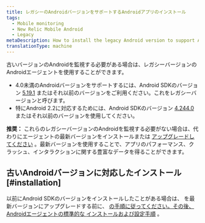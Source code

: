 ```yaml
---
title: レガシーのAndroidバージョンをサポートするAndroidアプリのインストール
tags:
  - Mobile monitoring
  - New Relic Mobile Android
  - Legacy
metaDescription: How to install the legacy Android version to support Android 2.2. We recommend installing the latest version of the agent whenever possilbe
translationType: machine
---
```


古いバージョンのAndroidを監視する必要がある場合は、レガシーバージョンのAndroidエージェントを使用することができます。

* 4.0未満のAndroidバージョンをサポートするには、Android SDKのバージョン [5.19.1](/docs/release-notes/mobile-release-notes/android-release-notes/android-5191-0) またはそれ以前のバージョンをご利用ください。これをレガシーバージョンと呼びます。
* 特にAndroid 2.2に対応するためには、Android SDKのバージョン [4.244.0](/docs/release-notes/mobile-release-notes/android-release-notes/android-24440) またはそれ以前のバージョンを使用してください。

**推奨：** これらのレガシーバージョンのAndroidを監視する必要がない場合は、代わりにエージェントの最新バージョンをインストールまたは [アップグレードしてください](/docs/mobile-monitoring/new-relic-mobile-android/install-configure/upgrade-new-relic-mobiles-android-sdk) 。最新バージョンを使用することで、アプリのパフォーマンス、クラッシュ、インタラクションに関する豊富なデータを得ることができます。

## 古いAndroidバージョンに対応したインストール [#installation]

以前にAndroid SDKのバージョンをインストールしたことがある場合は、 を最新バージョンにアップグレードする前に、 [の手順に従ってください。その後、Androidエージェントの標準的な ](/docs/mobile-monitoring/new-relic-mobile-android/install-configure/upgrade-new-relic-mobiles-android-sdk#android_upgrade_1)[インストールおよび設定手順](/docs/mobile-monitoring/new-relic-mobile-android/install-configure) 。